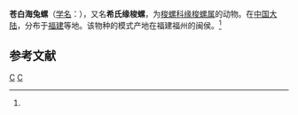 {{Speciesbox
| taxon = Margovula schilderorum
| binomial_authority = (Cate, 1973)<ref name='id10724'>{{cite web| url =http://www.bioinfo.cn/db05/BjdwSpecies.php?action=view&id=10724| title =希氏缘梭螺| work =《中国动物物种编目数据库》| publisher =中国科学院微生物研究所| author =中国科学院动物研究所| accessdate =2009-04-28| deadurl =yes| archiveurl =https://web.archive.org/web/20160305064212/http://www.bioinfo.cn/db05/BjdwSpecies.php?action=view&id=10724| archivedate =2016-03-05}}</ref>
}}

'''苍白海兔螺'''（[[学名|学名]]：{{lang|la|''Margovula schilderorum''}}），又名'''希氏缘梭螺'''，为[[梭螺科|梭螺科]][[缘梭螺属|缘梭螺属]]的动物。在[[中国大陆|中国大陆]]，分布于[[福建|福建]]等地。该物种的模式产地在福建福州的闽侯。<ref name='id10724'/>

== 参考文献 ==
{{reflist}}

{{Wikispecies|Margovula schilderorum}}
{{软体动物小作品}}

{{Taxonbar}}
[[Category:1973年描述的动物|C]]
[[Category:缘梭螺属|C]]